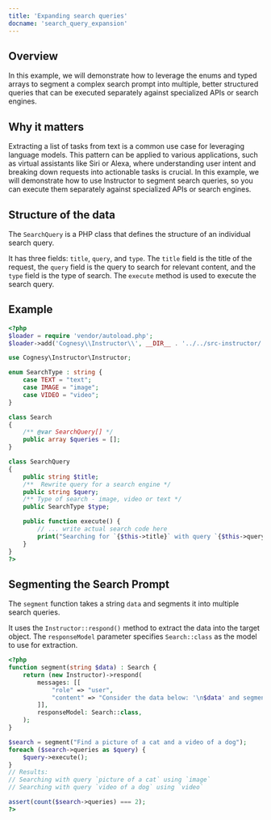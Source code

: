 ```yaml
---
title: 'Expanding search queries'
docname: 'search_query_expansion'
---
```


## Overview

In this example, we will demonstrate how to leverage the enums and typed arrays
to segment a complex search prompt into multiple, better structured queries that
can be executed separately against specialized APIs or search engines.

## Why it matters

Extracting a list of tasks from text is a common use case for leveraging language
models. This pattern can be applied to various applications, such as virtual
assistants like Siri or Alexa, where understanding user intent and breaking down
requests into actionable tasks is crucial. In this example, we will demonstrate
how to use Instructor to segment search queries, so you can execute them separately
against specialized APIs or search engines.

## Structure of the data

The `SearchQuery` is a PHP class that defines the structure of an individual
search query.

It has three fields: `title`, `query`, and `type`. The `title` field is the title
of the request, the `query` field is the query to search for relevant content, and
the `type` field is the type of search. The `execute` method is used to execute the
search query.

## Example

```php
<?php
$loader = require 'vendor/autoload.php';
$loader->add('Cognesy\\Instructor\\', __DIR__ . '../../src-instructor/');

use Cognesy\Instructor\Instructor;

enum SearchType : string {
    case TEXT = "text";
    case IMAGE = "image";
    case VIDEO = "video";
}

class Search
{
    /** @var SearchQuery[] */
    public array $queries = [];
}

class SearchQuery
{
    public string $title;
    /**  Rewrite query for a search engine */
    public string $query;
    /** Type of search - image, video or text */
    public SearchType $type;

    public function execute() {
        // ... write actual search code here
        print("Searching for `{$this->title}` with query `{$this->query}` using `{$this->type->value}`\n");
    }
}
?>
```

## Segmenting the Search Prompt

The `segment` function takes a string `data` and segments it into multiple search queries.

It uses the `Instructor::respond()` method to extract the data into the target object.
The `responseModel` parameter specifies `Search::class` as the model to use for extraction.

```php
<?php
function segment(string $data) : Search {
    return (new Instructor)->respond(
        messages: [[
            "role" => "user",
            "content" => "Consider the data below: '\n$data' and segment it into multiple search queries",
        ]],
        responseModel: Search::class,
    );
}

$search = segment("Find a picture of a cat and a video of a dog");
foreach ($search->queries as $query) {
    $query->execute();
}
// Results:
// Searching with query `picture of a cat` using `image`
// Searching with query `video of a dog` using `video`

assert(count($search->queries) === 2);
?>
```

